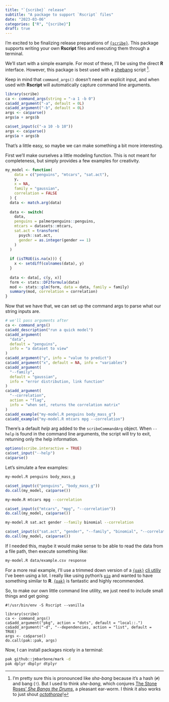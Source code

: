 ```yaml
---
title: "`{scribe}` release"
subtitle: "A package to support `Rscript` files"
date: "2023-03-06"
categories: ["R", "{scribe}"]
draft: true
---
```


I'm excited to be finalizing release preparations of [`{scribe}`](https://jmbarbone.github.io/scribe/).
This package supports writing your own **Rscript** files and executing them through a terminal.

We'll start with a simple example.
For most of these, I'll be using the direct **R** interface.
However, this package is best used with a [shebang](https://en.wikipedia.org/wiki/Shebang_(Unix)) script ^[I'm pretty sure this is pronounced like _sha-bang_ because it's a hash (`#`) and bang (`!`).  But I used to think _she-bang_, which conjures [The Stone Roses' _She Bangs the Drums_](https://www.youtube.com/watch?v=wD6Pq0bSMPo), a pleasant ear-worm.  I think it also works to just shout [_octothorpe_](https://en.wikipedia.org/wiki/Number_sign#Octothorp)!].

Keep in mind that `command_args()` doesn't need an explicit input, and when used with **Rscript** will automatically capture command line arguments.

```r
library(scribe)
ca <- command_args(string = "-a 1 -b 0")
ca$add_argument("-a", default = 0L)
ca$add_argument("-b", default = 0L)
args <- ca$parse()
args$a + args$b
```

```r
ca$set_input(c("-a 10 -b 10"))
args <- ca$parse()
args$a + args$b
```

That's a little easy, so maybe we can make something a bit more interesting.

First we'll make ourselves a little modeling function.
This is not meant for completeness, but simply provides a few examples for creativity.

```r
my_model <- function(
    data = c("penguins", "mtcars", "sat.act"), 
    y, 
    x = NA, 
    family = "gaussian", 
    correlation = FALSE
  ) {
  data <- match.arg(data)
  
  data <- switch(
    data,
    penguins = palmerpenguins::penguins,
    mtcars = datasets::mtcars,
    sat.act = transform(
      psych::sat.act, 
      gender = as.integer(gender == 1)
    )
  )
  
  if (isTRUE(is.na(x))) {
    x <- setdiff(colnames(data), y)
  }
  
  data <- data[, c(y, x)]
  form <- stats::DF2formula(data)
  mod <- stats::glm(form, data = data, family = family)
  summary(mod, correlation = correlation)
}
```

Now that we have that, we can set up the command args to parse what our string inputs are.

```r
# we'll pass arguments after
ca <- command_args()
ca$add_description("run a quick model")
ca$add_argument(
  "data",
  default = "penguins",
  info = "a dataset to view"
)
ca$add_argument("y", info = "value to predict")
ca$add_argument("x", default = NA, info = "variables")
ca$add_argument(
  "--family",
  default = "gaussian",
  info = "error distribution, link function"
)
ca$add_argument(
  "--correlation",
  action = "flag",
  info = "when set, returns the correlation matrix"
)
ca$add_example("my-model.R penguins body_mass_g")
ca$add_example("my-model.R mtcars mpg --correlation")
```

There's a default _help_ arg added to the `scribeCommandArg` object.
When `--help` is found in the command line arguments, the script will try to exit, returning only the help information.

```r
options(scribe.interactive = TRUE)
ca$set_input("--help")
ca$parse()
```

Let's simulate a few examples:

```bash
my-model.R penguins body_mass_g
```

```r
ca$set_input(c("penguins", "body_mass_g"))
do.call(my_model, ca$parse())
```

```bash
my-mode.R mtcars mpg --correlation
```

```r
ca$set_input(c("mtcars", "mpg", "--correlation"))
do.call(my_model, ca$parse())
```

```bash
my-model.R sat.act gender --family binomial --correlation
```

```r
ca$set_input(c("sat.act", "gender", "--family", "binomial", "--correlation"))
do.call(my_model, ca$parse())
```

If I needed this, maybe it would make sense to be able to read the data from a file path, then execute something like:

```sh
my-model.R data/example.csv response
```

For a more real example, I'll use a trimmed down version of a [`{pak}`](https://pak.r-lib.org/) [cli utiliy](https://github.com/jmbarbone/jmb/blob/main/bin/pak) I've been using a lot.
I really like using python's [`pip`](https://pypi.org/project/pip/) and wanted to have something similar to **R**.
[`{pak}`](https://pak.r-lib.org/) is fantastic and highly recommended.

So, to make our own little command line utility, we just need to include small things and get going:

```Rscript
#!/usr/bin/env -S Rscript --vanilla

library(scribe)
ca <- command_args()
ca$add_argument("pkg", action = "dots", default = "local::.")
ca$add_argument("-d", "--dependencies, action = "list", default = TRUE)
args <- ca$parse()
do.call(pak::pak, args)
```

Now, I can install packages nicely in a terminal:

```bash
pak github::jmbarbone/mark -d
pak dplyr dbplyr dtplyr
```
